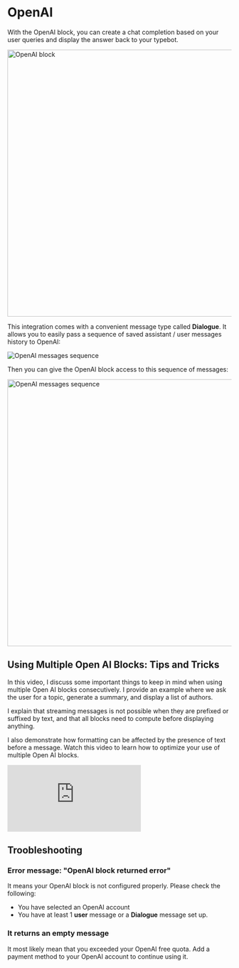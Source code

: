 
# OpenAI

With the OpenAI block, you can create a chat completion based on your user queries and display the answer back to your typebot.

<img
  src="/img/blocks/integrations/openai/overview.png"
  width="600"
  alt="OpenAI block"
/>

This integration comes with a convenient message type called **Dialogue**. It allows you to easily pass a sequence of saved assistant / user messages history to OpenAI:

<img
  src="/img/blocks/integrations/openai/append-to-history.png"
  alt="OpenAI messages sequence"
/>

Then you can give the OpenAI block access to this sequence of messages:

<img
  src="/img/blocks/integrations/openai/dialogue-usage.png"
  width="600"
  alt="OpenAI messages sequence"
/>

## Using Multiple Open AI Blocks: Tips and Tricks

In this video, I discuss some important things to keep in mind when using multiple Open AI blocks consecutively. I provide an example where we ask the user for a topic, generate a summary, and display a list of authors.

I explain that streaming messages is not possible when they are prefixed or suffixed by text, and that all blocks need to compute before displaying anything.

I also demonstrate how formatting can be affected by the presence of text before a message. Watch this video to learn how to optimize your use of multiple Open AI blocks.

<div
  style={{
    position: 'relative',
    paddingBottom: '64.63195691202873%',
    height: 0,
  }}
>
  <iframe
    src="https://www.loom.com/embed/35dc8af6b9244762acc4a5acf275fb43?sid=3723aa59-13ac-49f2-a95b-5608807ac76d"
    frameborder="0"
    webkitallowfullscreen
    mozallowfullscreen
    allowfullscreen
    style={{
      position: 'absolute',
      top: 0,
      left: 0,
      width: '100%',
      height: '100%',
    }}
  ></iframe>
</div>

## Troobleshooting

### Error message: "OpenAI block returned error"

It means your OpenAI block is not configured properly. Please check the following:

- You have selected an OpenAI account
- You have at least 1 **user** message or a **Dialogue** message set up.

### It returns an empty message

It most likely mean that you exceeded your OpenAI free quota. Add a payment method to your OpenAI account to continue using it.
